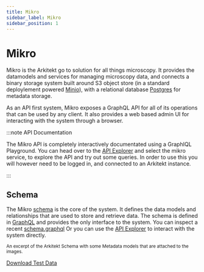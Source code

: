 ```yaml
---
title: Mikro
sidebar_label: Mikro
sidebar_position: 1
---
```



# Mikro

Mikro is the Arkitekt go to solution for all things microscopy. It provides
the datamodels and services for managing microscopy data, and connects a binary
storage system built around S3 object store (in a standard deploylement powered [Minio](https://min.io/)), with a relational
database [Postgres](https://postgressql.org) for metadata storage.

As an API first system, Mikro exposes a GraphQL API for all of its operations that
can be used by any client. It also provides a web based admin UI for interacting with
the system through a browser.

:::note API Documentation

The Mikro API is completely interactively documentated using a GraphIQL Playground. You can
head over to the [API Explorer](/explorer) and select the mikro service, to explore the
API and try out some queries. In order to use this you will however need to be logged in,
and connected to an Arkitekt instance.

:::

## Schema

The Mikro [schema](docs/features/graphql#schema) is the core of the system. It defines the data models and relationships
that are used to store and retrieve data. The schema is defined in [GraphQL](https://graphql.org)
and provides the only interface to the system. You can inspect a recent [schema.graphql](/schema.graphql)
Or you can use the [API Explorer](/explorer) to interact with the system directly.

<div className="mt-2 p-6 w-full">
<Image img={schema} />

<div className="text-gray-400 mb-2">
  <small>
    An excerpt of the Arkitekt Schema with some Metadata models that are
    attached to the images.
  </small>
</div>

<a href="https://downloads.openmicroscopy.org/images/Leica-LIF/imagesc-30856/20191025%20Test%20FRET%20585.%20423,%20426.lif">Download Test Data</a>
</div>
